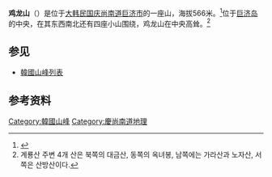 {{about|庆尚南道的一座山|忠清南道的一座山|鸡龙山}}
{{Infobox mountain
| name = 鸡龙山
 {{Infobox Korean name|child=yes|color=transparent
  |hangul = 계룡산
  |hanja = {{linktext|鷄|龍|山}}
  |rr = Gyeryongsan
  |mr = Kyeryongsan
 }}
| photo = 
| photo_caption = 
| elevation_m = 566
| elevation_ref = 
| prominence = 
| location = {{flag|KOR}}[[庆尚南道|庆尚南道]][[巨济市|巨济市]]
| range = 
| map = South Korea
| label = 鸡龙山
| map_relief = yes
| lat_d = 34.8713
| long_d = 128.608
| lat_NS = N
| long_EW = E
| region = KR
| topo = 
| type = 
| age = 
| last_eruption = 
| first_ascent = 
| easiest_route = 
}}
'''鸡龙山'''（{{朝|諺='''계룡산'''}}）是位于[[大韩民国|大韩民国]][[庆尚南道|庆尚南道]][[巨济市|巨济市]]的一座山，海拔566米。<ref>{{cite web|title=거제계룡산|url=http://www.newsngeoje.com/news/articleView.html?idxno=7861|work=NewsGeoje|accessdate=5 July 2013|date=4 November 2011|archive-date=2014-11-28|archive-url=https://web.archive.org/web/20141128215627/http://www.newsngeoje.com/news/articleView.html?idxno=7861|dead-url=no}}</ref>位于[[巨济岛|巨济岛]]的中央，在其东西南北还有四座小山围绕，鸡龙山在中央高耸。<ref>계룡산 주변 4개 산은 북쪽의 대금산, 동쪽의 옥녀봉, 남쪽에는 가라산과 노자산, 서쪽은 산방산이다.</ref>

==参见==
*[[韓國山峰列表|韓國山峰列表]]

==参考资料==
<references />

{{Korea-stub}}

[[Category:韓國山峰|Category:韓國山峰]]
[[Category:慶尚南道地理|Category:慶尚南道地理]]